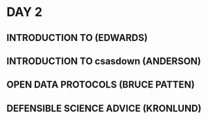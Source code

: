 # DAY 2

## INTRODUCTION TO \LaTeX (EDWARDS)

## INTRODUCTION TO **csasdown** (ANDERSON)

## OPEN DATA PROTOCOLS (BRUCE PATTEN)

## DEFENSIBLE SCIENCE ADVICE (KRONLUND)

